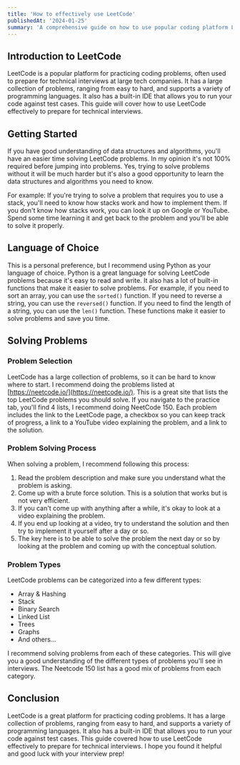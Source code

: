 ```yaml
---
title: 'How to effectively use LeetCode'
publishedAt: '2024-01-25'
summary: 'A comprehensive guide on how to use popular coding platform LeetCode.'
---
```


## Introduction to LeetCode

LeetCode is a popular platform for practicing coding problems, often used to prepare for technical interviews
at large tech companies. It has a large collection of problems, ranging from easy to hard, and supports a variety of
programming languages. It also has a built-in IDE that allows you to run your code against test cases. This guide will
cover how to use LeetCode effectively to prepare for technical interviews.

## Getting Started

If you have good understanding of data structures and algorithms, you'll have an easier time solving LeetCode problems.
In my opinion it's not 100% required before jumping into problems. Yes, trying to solve problems without it will be much
harder but it's also a good opportunity to learn the data structures and algorithms you need to know.

For example: If you're trying to solve a problem that requires you to use a stack, you'll need to know how stacks work
and how to implement them. If you don't know how stacks work, you can look it up on Google or YouTube. Spend some time learning it
and get back to the problem and you'll be able to solve it properly.

## Language of Choice

This is a personal preference, but I recommend using Python as your language of choice. Python is a great language for
solving LeetCode problems because it's easy to read and write. It also has a lot of built-in functions that make it
easier to solve problems. For example, if you need to sort an array, you can use the `sorted()` function. If you need to
reverse a string, you can use the `reversed()` function. If you need to find the length of a string, you can use the
`len()` function. These functions make it easier to solve problems and save you time.

## Solving Problems

### Problem Selection

LeetCode has a large collection of problems, so it can be hard to know where to start. I recommend doing the problems listed at
[https://neetcode.io/](https://neetcode.io/). This is a great site that lists the top LeetCode problems you should solve. If you navigate to
the practice tab, you'll find 4 lists, I recommend doing NeetCode 150. Each problem includes the link to the LeetCode page,
a checkbox so you can keep track of progress, a link to a YouTube video explaining the problem, and a link to the solution.

### Problem Solving Process

When solving a problem, I recommend following this process:

1. Read the problem description and make sure you understand what the problem is asking.
2. Come up with a brute force solution. This is a solution that works but is not very efficient.
3. If you can't come up with anything after a while, it's okay to look at a video explaining the problem.
4. If you end up looking at a video, try to understand the solution and then try to implement it yourself after a day or so.
5. The key here is to be able to solve the problem the next day or so by looking at the problem and coming up with the conceptual solution.

### Problem Types

LeetCode problems can be categorized into a few different types:

-   Array & Hashing
-   Stack
-   Binary Search
-   Linked List
-   Trees
-   Graphs
-   And others...

I recommend solving problems from each of these categories. This will give you a good understanding of the different
types of problems you'll see in interviews. The Neetcode 150 list has a good mix of problems from each category.

## Conclusion

LeetCode is a great platform for practicing coding problems. It has a large collection of problems, ranging from easy to
hard, and supports a variety of programming languages. It also has a built-in IDE that allows you to run your code
against test cases. This guide covered how to use LeetCode effectively to prepare for technical interviews. I hope you
found it helpful and good luck with your interview prep!
